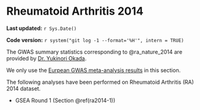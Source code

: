 # Rheumatoid Arthritis 2014

**Last updated:** `r Sys.Date()`

**Code version:** `r system("git log -1 --format='%H'", intern = TRUE)`

The GWAS summary statistics corresponding to @ra_nature_2014 are provided by [Dr. Yukinori Okada](http://plaza.umin.ac.jp/yokada/datasource/software.htm).

We only use the [Eurpean GWAS meta-analysis results](http://plaza.umin.ac.jp/yokada/datasource/files/GWASMetaResults/RA_GWASmeta_European_v2.txt.gz) in this section. 

The following analyses have been performed on Rheumatoid Arthritis (RA) 2014 dataset.

- GSEA Round 1 (Section \@ref(ra2014-1))
